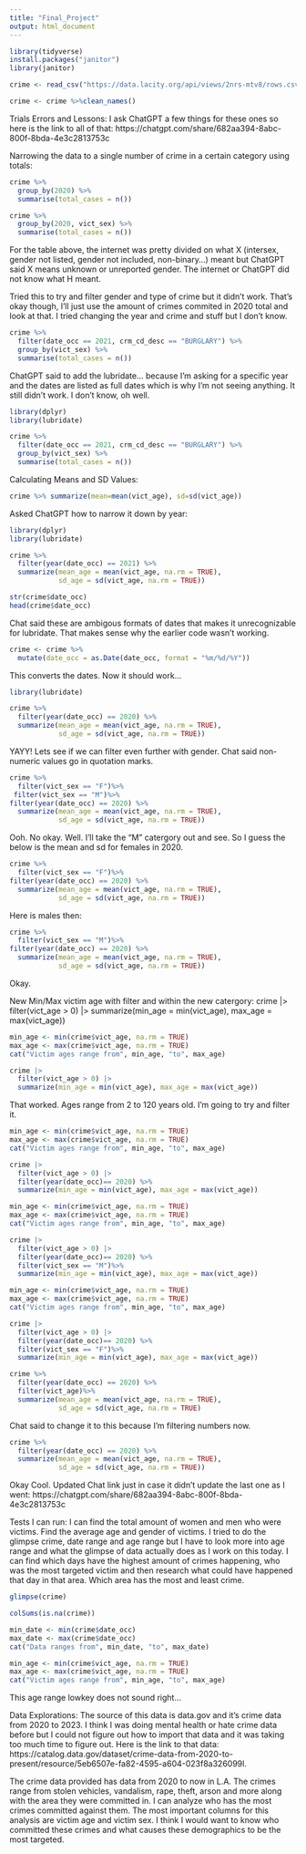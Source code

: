 ```yaml
---
title: "Final_Project"
output: html_document
---
```


```r
library(tidyverse)
install.packages("janitor")
library(janitor)
```

```r
crime <- read_csv("https://data.lacity.org/api/views/2nrs-mtv8/rows.csv?accessType=DOWNLOAD")
```

```r
crime <- crime %>%clean_names()
```
Trials Errors and Lessons: 
I ask ChatGPT a few things for these ones so here is the link to all of that: https://chatgpt.com/share/682aa394-8abc-800f-8bda-4e3c2813753c 

Narrowing the data to a single number of crime in a certain category using totals: 

```r
crime %>%
  group_by(2020) %>%
  summarise(total_cases = n())
```
```r
crime %>%
  group_by(2020, vict_sex) %>%
  summarise(total_cases = n())
```
For the table above, the internet was pretty divided on what X (intersex, gender not listed, gender not included, non-binary...) meant but ChatGPT said X means unknown or unreported gender. The internet or ChatGPT did not know what H meant. 


Tried this to try and filter gender and type of crime but it didn't work. That's okay though, I'll just use the amount of crimes commited in 2020 total and look at that. I tried changing the year and crime and stuff but I don't know. 
```r
crime %>%
  filter(date_occ == 2021, crm_cd_desc == "BURGLARY") %>%
  group_by(vict_sex) %>%
  summarise(total_cases = n())

```
ChatGPT said to add the lubridate... because I'm asking for a specific year and the dates are listed as full dates which is why I'm not seeing anything. It still didn't work. I don't know, oh well. 
```r
library(dplyr)
library(lubridate)

crime %>%
  filter(date_occ == 2021, crm_cd_desc == "BURGLARY") %>%
  group_by(vict_sex) %>%
  summarise(total_cases = n())
```

Calculating Means and SD Values: 
```r
crime %>% summarize(mean=mean(vict_age), sd=sd(vict_age))
```
Asked ChatGPT how to narrow it down by year: 
```r
library(dplyr)
library(lubridate)

crime %>%
  filter(year(date_occ) == 2021) %>%
  summarize(mean_age = mean(vict_age, na.rm = TRUE),
            sd_age = sd(vict_age, na.rm = TRUE))
```
```r
str(crime$date_occ)
head(crime$date_occ)
```
Chat said these are ambigous formats of dates that makes it unrecognizable for lubridate. That makes sense why the earlier code wasn't working. 
```r
crime <- crime %>%
  mutate(date_occ = as.Date(date_occ, format = "%m/%d/%Y"))
```
This converts the dates. Now it should work...
```r
library(lubridate)

crime %>%
  filter(year(date_occ) == 2020) %>%
  summarize(mean_age = mean(vict_age, na.rm = TRUE),
            sd_age = sd(vict_age, na.rm = TRUE))
```
YAYY! Lets see if we can filter even further with gender. Chat said non-numeric values go in quotation marks.

```r
crime %>%
  filter(vict_sex == "F")%>%
 filter(vict_sex == "M")%>%
filter(year(date_occ) == 2020) %>%
  summarize(mean_age = mean(vict_age, na.rm = TRUE),
            sd_age = sd(vict_age, na.rm = TRUE))
```
Ooh. No okay. Well. I'll take the "M" catergory out and see. So I guess the below is the mean and sd for females in 2020. 
```r
crime %>%
  filter(vict_sex == "F")%>%
filter(year(date_occ) == 2020) %>%
  summarize(mean_age = mean(vict_age, na.rm = TRUE),
            sd_age = sd(vict_age, na.rm = TRUE))
```
Here is males then: 
```r
crime %>%
  filter(vict_sex == "M")%>%
filter(year(date_occ) == 2020) %>%
  summarize(mean_age = mean(vict_age, na.rm = TRUE),
            sd_age = sd(vict_age, na.rm = TRUE))
```
Okay. 

New Min/Max victim age with filter and within the new catergory: 
crime |> 
  filter(vict_age > 0) |> 
  summarize(min_age = min(vict_age), max_age = max(vict_age)) 
```r
min_age <- min(crime$vict_age, na.rm = TRUE)
max_age <- max(crime$vict_age, na.rm = TRUE)
cat("Victim ages range from", min_age, "to", max_age)

crime |> 
  filter(vict_age > 0) |> 
  summarize(min_age = min(vict_age), max_age = max(vict_age))
```
  That worked. Ages range from 2 to 120 years old. I'm going to try and filter it. 
  
```r
min_age <- min(crime$vict_age, na.rm = TRUE)
max_age <- max(crime$vict_age, na.rm = TRUE)
cat("Victim ages range from", min_age, "to", max_age)

crime |> 
  filter(vict_age > 0) |> 
  filter(year(date_occ)== 2020) %>%
  summarize(min_age = min(vict_age), max_age = max(vict_age))

```
```r

min_age <- min(crime$vict_age, na.rm = TRUE)
max_age <- max(crime$vict_age, na.rm = TRUE)
cat("Victim ages range from", min_age, "to", max_age)

crime |> 
  filter(vict_age > 0) |> 
  filter(year(date_occ)== 2020) %>%
  filter(vict_sex == "M")%>%
  summarize(min_age = min(vict_age), max_age = max(vict_age))
```
```r

min_age <- min(crime$vict_age, na.rm = TRUE)
max_age <- max(crime$vict_age, na.rm = TRUE)
cat("Victim ages range from", min_age, "to", max_age)

crime |> 
  filter(vict_age > 0) |> 
  filter(year(date_occ)== 2020) %>%
  filter(vict_sex == "F")%>%
  summarize(min_age = min(vict_age), max_age = max(vict_age))
```
  
```r

crime %>%
  filter(year(date_occ) == 2020) %>%
  filter(vict_age)%>%
  summarize(mean_age = mean(vict_age, na.rm = TRUE),
            sd_age = sd(vict_age, na.rm = TRUE)
```
Chat said to change it to this because I'm filtering numbers now.
```r
crime %>%
  filter(year(date_occ) == 2020) %>%
  summarize(mean_age = mean(vict_age, na.rm = TRUE),
            sd_age = sd(vict_age, na.rm = TRUE))
```

  Okay Cool. Updated Chat link just in case it didn't update the last one as I went: https://chatgpt.com/share/682aa394-8abc-800f-8bda-4e3c2813753c 
  
Tests I can run: 
I can find the total amount of women and men who were victims. 
Find the average age and gender of victims. 
I tried to do the glimpse crime, date range and age range but I have to look more into age range and what the glimpse of data actually does as I work on this today. 
I can find which days have the highest amount of crimes happening, who was the most targeted victim and then research what could have happened that day in that area. 
Which area has the most and least crime.

```r
glimpse(crime)
```
```r
colSums(is.na(crime))
```
```r
min_date <- min(crime$date_occ)
max_date <- max(crime$date_occ)
cat("Data ranges from", min_date, "to", max_date)

```
```r
min_age <- min(crime$vict_age, na.rm = TRUE)
max_age <- max(crime$vict_age, na.rm = TRUE)
cat("Victim ages range from", min_age, "to", max_age)

```
This age range lowkey does not sound right... 

Data Explorations: 
The source of this data is data.gov and it's crime data from 2020 to 2023. I think I was doing mental health or hate crime data before but I could not figure out how to import that data and it was taking too much time to figure out. Here is the link to that data: https://catalog.data.gov/dataset/crime-data-from-2020-to-present/resource/5eb6507e-fa82-4595-a604-023f8a326099l. 

The crime data provided has data from 2020 to now in L.A. The crimes range from stolen vehicles, vandalism, rape, theft, arson and more along with the area they were committed in. I can analyze who has the most crimes committed against them. The most important columns for this analysis are victim age and victim sex. I think I would want to know who committed these crimes and what causes these demographics to be the most targeted. 
